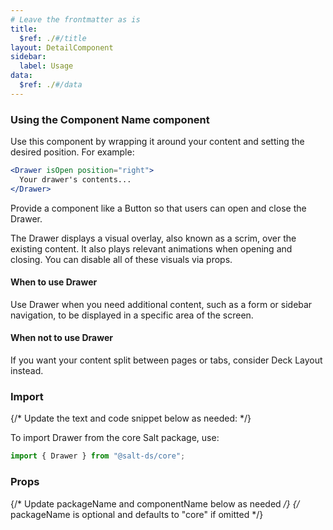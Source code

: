 ```yaml
---
# Leave the frontmatter as is
title:
  $ref: ./#/title
layout: DetailComponent
sidebar:
  label: Usage
data:
  $ref: ./#/data
---
```


### Using the Component Name component

Use this component by wrapping it around your content and setting the desired position. For example:

```jsx
<Drawer isOpen position="right">
  Your drawer's contents...
</Drawer>
```

Provide a component like a Button so that users can open and close the Drawer.

The Drawer displays a visual overlay, also known as a scrim, over the existing content. It also plays relevant animations when opening and closing. You can disable all of these visuals via props.

#### When to use Drawer

Use Drawer when you need additional content, such as a form or sidebar navigation, to be displayed in a specific area of the screen.

#### When not to use Drawer

If you want your content split between pages or tabs, consider Deck Layout instead.

### Import

{/* Update the text and code snippet below as needed: */}

To import Drawer from the core Salt package, use:

```js
import { Drawer } from "@salt-ds/core";
```

### Props

{/* Update packageName and componentName below as needed */}
{/* packageName is optional and defaults to "core" if omitted */}

<PropsTable packageName="core" componentName="Drawer" />
